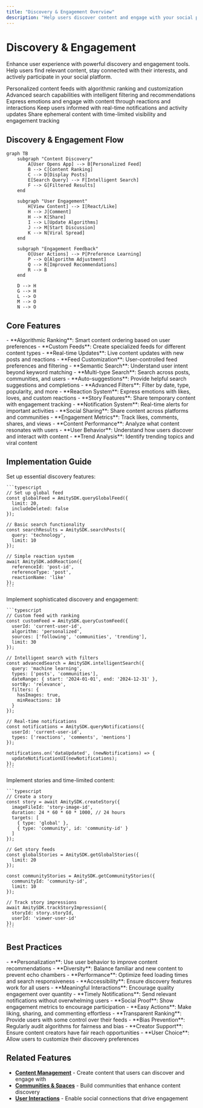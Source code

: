 ```yaml
---
title: "Discovery & Engagement Overview"
description: "Help users discover content and engage with your social platform through feeds, search, reactions, notifications, and stories"
---
```


# Discovery & Engagement

Enhance user experience with powerful discovery and engagement tools. Help users find relevant content, stay connected with their interests, and actively participate in your social platform.

<CardGroup cols={2}>
  <Card title="Feeds & Timelines" icon="rss" href="feed/overview">
    Personalized content feeds with algorithmic ranking and customization
  </Card>
  <Card title="Search & Intelligence" icon="search" href="search/overview">
    Advanced search capabilities with intelligent filtering and recommendations
  </Card>
  <Card title="Reactions & Engagement" icon="heart" href="reactions/overview">
    Express emotions and engage with content through reactions and interactions
  </Card>
  <Card title="Notifications" icon="bell" href="notifications/overview">
    Keep users informed with real-time notifications and activity updates
  </Card>
  <Card title="Stories" icon="clock" href="stories/overview">
    Share ephemeral content with time-limited visibility and engagement tracking
  </Card>
</CardGroup>

## Discovery & Engagement Flow

```mermaid
graph TB
    subgraph "Content Discovery"
        A[User Opens App] --> B[Personalized Feed]
        B --> C[Content Ranking]
        C --> D[Display Posts]
        E[Search Query] --> F[Intelligent Search]
        F --> G[Filtered Results]
    end
    
    subgraph "User Engagement"
        H[View Content] --> I[React/Like]
        H --> J[Comment]
        H --> K[Share]
        I --> L[Update Algorithms]
        J --> M[Start Discussion]
        K --> N[Viral Spread]
    end
    
    subgraph "Engagement Feedback"
        O[User Actions] --> P[Preference Learning]
        P --> Q[Algorithm Adjustment]
        Q --> R[Improved Recommendations]
        R --> B
    end
    
    D --> H
    G --> H
    L --> O
    M --> O
    N --> O
```

## Core Features

<AccordionGroup>
  <Accordion title="Personalized Feeds">
    - **Algorithmic Ranking**: Smart content ordering based on user preferences
    - **Custom Feeds**: Create specialized feeds for different content types
    - **Real-time Updates**: Live content updates with new posts and reactions
    - **Feed Customization**: User-controlled feed preferences and filtering
  </Accordion>
  
  <Accordion title="Intelligent Search">
    - **Semantic Search**: Understand user intent beyond keyword matching
    - **Multi-type Search**: Search across posts, communities, and users
    - **Auto-suggestions**: Provide helpful search suggestions and completions
    - **Advanced Filters**: Filter by date, type, popularity, and more
  </Accordion>
  
  <Accordion title="Engagement Tools">
    - **Reaction System**: Express emotions with likes, loves, and custom reactions
    - **Story Features**: Share temporary content with engagement tracking
    - **Notification System**: Real-time alerts for important activities
    - **Social Sharing**: Share content across platforms and communities
  </Accordion>
  
  <Accordion title="Analytics & Insights">
    - **Engagement Metrics**: Track likes, comments, shares, and views
    - **Content Performance**: Analyze what content resonates with users
    - **User Behavior**: Understand how users discover and interact with content
    - **Trend Analysis**: Identify trending topics and viral content
  </Accordion>
</AccordionGroup>

## Implementation Guide

<Tabs>
  <Tab title="Basic Discovery">
    Set up essential discovery features:
    
    ```typescript
    // Set up global feed
    const globalFeed = AmitySDK.queryGlobalFeed({
      limit: 20,
      includeDeleted: false
    });
    
    // Basic search functionality
    const searchResults = AmitySDK.searchPosts({
      query: 'technology',
      limit: 10
    });
    
    // Simple reaction system
    await AmitySDK.addReaction({
      referenceId: 'post-id',
      referenceType: 'post',
      reactionName: 'like'
    });
    ```
  </Tab>
  
  <Tab title="Advanced Features">
    Implement sophisticated discovery and engagement:
    
    ```typescript
    // Custom feed with ranking
    const customFeed = AmitySDK.queryCustomFeed({
      userId: 'current-user-id',
      algorithm: 'personalized',
      sources: ['following', 'communities', 'trending'],
      limit: 30
    });
    
    // Intelligent search with filters
    const advancedSearch = AmitySDK.intelligentSearch({
      query: 'machine learning',
      types: ['posts', 'communities'],
      dateRange: { start: '2024-01-01', end: '2024-12-31' },
      sortBy: 'relevance',
      filters: {
        hasImages: true,
        minReactions: 10
      }
    });
    
    // Real-time notifications
    const notifications = AmitySDK.queryNotifications({
      userId: 'current-user-id',
      types: ['reactions', 'comments', 'mentions']
    });
    
    notifications.on('dataUpdated', (newNotifications) => {
      updateNotificationUI(newNotifications);
    });
    ```
  </Tab>
  
  <Tab title="Stories & Ephemeral">
    Implement stories and time-limited content:
    
    ```typescript
    // Create a story
    const story = await AmitySDK.createStory({
      imageFileId: 'story-image-id',
      duration: 24 * 60 * 60 * 1000, // 24 hours
      targets: [
        { type: 'global' },
        { type: 'community', id: 'community-id' }
      ]
    });
    
    // Get story feeds
    const globalStories = AmitySDK.getGlobalStories({
      limit: 20
    });
    
    const communityStories = AmitySDK.getCommunityStories({
      communityId: 'community-id',
      limit: 10
    });
    
    // Track story impressions
    await AmitySDK.trackStoryImpression({
      storyId: story.storyId,
      userId: 'viewer-user-id'
    });
    ```
  </Tab>
</Tabs>

## Best Practices

<AccordionGroup>
  <Accordion title="Content Discovery">
    - **Personalization**: Use user behavior to improve content recommendations
    - **Diversity**: Balance familiar and new content to prevent echo chambers
    - **Performance**: Optimize feed loading times and search responsiveness
    - **Accessibility**: Ensure discovery features work for all users
  </Accordion>
  
  <Accordion title="User Engagement">
    - **Meaningful Interactions**: Encourage quality engagement over quantity
    - **Timely Notifications**: Send relevant notifications without overwhelming users
    - **Social Proof**: Show engagement metrics to encourage participation
    - **Easy Actions**: Make liking, sharing, and commenting effortless
  </Accordion>
  
  <Accordion title="Algorithm Fairness">
    - **Transparent Ranking**: Provide users with some control over their feeds
    - **Bias Prevention**: Regularly audit algorithms for fairness and bias
    - **Creator Support**: Ensure content creators have fair reach opportunities
    - **User Choice**: Allow users to customize their discovery preferences
  </Accordion>
</AccordionGroup>

## Related Features

- **[Content Management](../content-management/overview)** - Create content that users can discover and engage with
- **[Communities & Spaces](../communities-spaces/overview)** - Build communities that enhance content discovery
- **[User Interactions](../user-interactions/overview)** - Enable social connections that drive engagement
